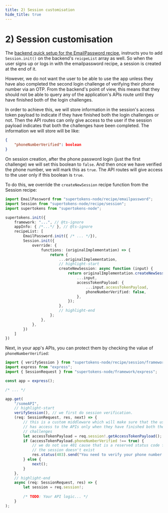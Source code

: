 ```yaml
---
title: 2) Session customisation
hide_title: true
---
```


# 2) Session customisation

The [backend quick setup for the EmailPassword recipe](/docs/emailpassword/quick-setup/backend), instructs you to add `Session.init()` on the backend's `reicpeList` array as well. So when the user signs up or logs in with the emailpassword recipe, a session is created at the end of it.

However, we do not want the user to be able to use the app unless they have also completed the second login challenge of verifying their phone number via an OTP. From the backend's point of view, this means that they should not be able to query any of the application's APIs route until they have finished both of the login challenges.

In order to achieve this, we will store information in the session's access token payload to indicate if they have finished both the login challenges or not. Then the API routes can only give access to the user if the session payload indicates that both the challenges have been completed. The information we will store will be like:
```json
{
    "phoneNumberVerified": boolean
}
```

On session creation, after the phone password login (just the first challenge) we will set this boolean to `false`. And then once we have verified the phone number, we will mark this as `true`. The API routes will give access to the user only if this boolean is `true`.

To do this, we override the `createNewSession` recipe function from the Session recipe:
```ts
import EmailPassword from "supertokens-node/recipe/emailpassword";
import Session from "supertokens-node/recipe/session";
import supertokens from "supertokens-node";

supertokens.init({
    framework: "...", // @ts-ignore
    appInfo: { /*...*/ }, // @ts-ignore
    recipeList: [
        EmailPassword.init({ /* ... */}),
        Session.init({
            override: {
                functions: (originalImplementation) => {
                    return {
                        ...originalImplementation,
                        // highlight-start
                        createNewSession: async function (input) {
                            return originalImplementation.createNewSession({
                                ...input,
                                accessTokenPayload: {
                                    ...input.accessTokenPayload,
                                    phoneNumberVerified: false,
                                },
                            });
                        },
                        // highlight-end
                    };
                },
            },
        })
    ]
})
```

Next, in your app's APIs, you can protect them by checking the value of `phoneNumberVerified`:
```ts
import { verifySession } from "supertokens-node/recipe/session/framework/express";
import express from "express";
import { SessionRequest } from "supertokens-node/framework/express";

const app = express();

/* ... */

app.get(
    "/someAPI",
    // highlight-start
    verifySession(), // we first do session verification.
    (req: SessionRequest, res, next) => {
        // this is a custom middleware which will make sure that the user
        // has access to the APIs only when they have finished both the login
        // challenges
        let accessTokenPayload = req.session!.getAccessTokenPayload();
        if (accessTokenPayload.phoneNumberVerified !== true) {
            // we do not use 401 cause that is a reserved status code for supertokens in case
            // the session doesn't exist
            res.status(403).send("You need to verify your phone number via an OTP");
        } else {
            next();
        }
    },
    // highlight-end
    async (req: SessionRequest, res) => {
        let session = req.session!;
        
        /* TODO: Your API logic... */
    }
);
```